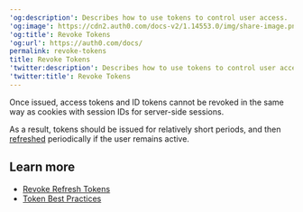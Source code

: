 ---
'og:description': Describes how to use tokens to control user access.
'og:image': https://cdn2.auth0.com/docs-v2/1.14553.0/img/share-image.png
'og:title': Revoke Tokens
'og:url': https://auth0.com/docs/
permalink: revoke-tokens
title: Revoke Tokens
'twitter:description': Describes how to use tokens to control user access.
'twitter:title': Revoke Tokens
---
Once issued, <Tooltip tip="Access Token: Authorization credential, in the form of an opaque string or JWT, used to access an API." cta="View Glossary" href="/docs/glossary?term=access+tokens">access tokens</Tooltip> and <Tooltip tip="Access Token: Authorization credential, in the form of an opaque string or JWT, used to access an API." cta="View Glossary" href="/docs/glossary?term=ID+tokens">ID tokens</Tooltip> cannot be revoked in the same way as cookies with session IDs for server-side sessions.

As a result, tokens should be issued for relatively short periods, and then [refreshed](/docs/secure/tokens/refresh-tokens) periodically if the user remains active.

## Learn more

* [Revoke Refresh Tokens](/docs/secure/tokens/refresh-tokens/revoke-refresh-tokens)
* [Token Best Practices](/docs/secure/tokens/token-best-practices)